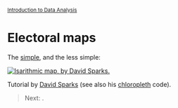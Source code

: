 <style>@import url(style.css);</style>
<small>[Introduction to Data Analysis](index.html)</small>

# Electoral maps

The [simple](http://is-r.tumblr.com/post/35200999886/make-your-own-electoral-map), and the less simple:

[![Isarithmic map, by David Sparks.](images/cces-2008-family-income-black.png)](images/cces-2008-family-income-black.png)

Tutorial by [David Sparks](https://dsparks.wordpress.com/2012/07/18/mapping-public-opinion-a-tutorial/) (see also his [chloropleth](https://dsparks.wordpress.com/2011/02/21/choropleth-tutorial-and-regression-coefficient-plots/) code).

> Next: .
